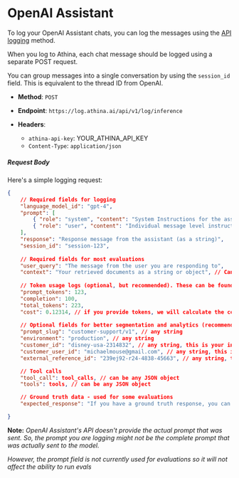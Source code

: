 # OpenAI Assistant

To log your OpenAI Assistant chats, you can log the messages using the [API logging](./log_via_api) method.

When you log to Athina, each chat message should be logged using a separate POST request. 

You can group messages into a single conversation by using the `session_id` field. This is equivalent to the thread ID from OpenAI.

- **Method**: `POST`

- **Endpoint**: `https://log.athina.ai/api/v1/log/inference`

- **Headers**: 
  - `athina-api-key`: YOUR_ATHINA_API_KEY
  - `Content-Type`: `application/json`

##### Request Body

Here's a simple logging request:

```json
{
    // Required fields for logging
    "language_model_id": "gpt-4",
    "prompt": [
        { "role": "system", "content": "System Instructions for the assistant" },
        { "role": "user", "content": "Individual message level instructions" },
    ],
    "response": "Response message from the assistant (as a string)",
    "session_id": "session-123",
    
    // Required fields for most evaluations
    "user_query": "The message from the user you are responding to",
    "context": "Your retrieved documents as a string or object", // Can be a string or object
    
    // Token usage logs (optional, but recommended). These can be found in the "Run" object from OpenAI Assistants API.
    "prompt_tokens": 123,
    "completion": 100,
    "total_tokens": 223,
    "cost": 0.12314, // if you provide tokens, we will calculate the cost for you automatically.
    
    // Optional fields for better segmentation and analytics (recommended)
    "prompt_slug": "customer-support/v1", // any string
    "environment": "production", // any string
    "customer_id": "disney-usa-2314832", // any string, this is your internal customer identifier
    "customer_user_id": "michaelmouse@gmail.com", // any string, this is the end user identifier,
    "external_reference_id": "239ej92-r24-4838-45663", // any string, this is your internal reference ID for the message,

    // Tool calls
    "tool_call": tool_calls, // can be any JSON object
    "tools": tools, // can be any JSON object

    // Ground truth data - used for some evaluations
    "expected_response": "If you have a ground truth response, you can send this here",

}
```

**Note:**
_OpenAI Assistant's API doesn't provide the actual prompt that was sent._
_So, the prompt you are logging might not be the complete prompt that was actually sent to the model._

_However, the prompt field is not currently used for evaluations so it will not affect the ability to run evals_
